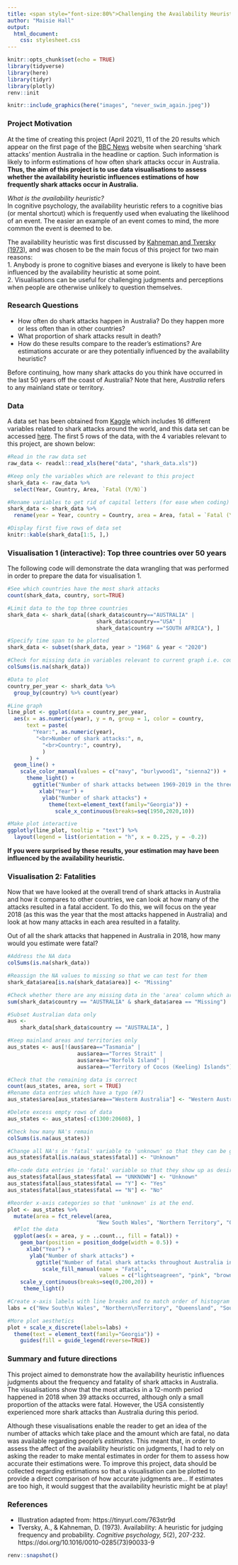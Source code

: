 ```yaml
---
title: <span style="font-size:80%">Challenging the Availability Heuristic with Data Visualistions
author: "Maisie Hall"
output: 
  html_document:
    css: stylesheet.css
---
```


<style type="text/css">
.main-container {
  max-width: 85%;
  margin-left: auto;
  margin-right: auto;
}
</style>

```r
knitr::opts_chunk$set(echo = TRUE)
library(tidyverse)
library(here)
library(tidyr)
library(plotly)
renv::init
```

```r
knitr::include_graphics(here("images", "never_swim_again.jpeg"))
```

### Project Motivation
At the time of creating this project (April 2021), 11 of the 20 results which appear on the first page of the [BBC News](https://www.bbc.co.uk/news) website when searching ‘shark attacks’ mention Australia in the headline or caption. Such information is likely to inform estimations of how often shark attacks occur in Australia. **Thus, the aim of this project is to use data visualisations to assess whether the availability heuristic influences estimations of how frequently shark attacks occur in Australia.**  

*What is the availability heuristic?*  
In cognitive psychology, the availability heuristic refers to a cognitive bias (or mental shortcut) which is frequently used when evaluating the likelihood of an event. The easier an example of an event comes to mind, the more common the event is deemed to be.

The availability heuristic was first discussed by [Kahneman and Tversky (1973)](https://www.sciencedirect.com/science/article/abs/pii/0010028573900339), and was chosen to be the main focus of this project for two main reasons:  
1. Anybody is prone to cognitive biases and everyone is likely to have been influenced by the availability heuristic at some point.  
2. Visualisations can be useful for challenging judgments and perceptions when people are otherwise unlikely to question themselves.

### Research Questions  
- How often do shark attacks happen in Australia? Do they happen more or less often than in other countries?  
- What proportion of shark attacks result in death?  
- How do these results compare to the reader’s estimations? Are estimations accurate or are they potentially influenced by the availability heuristic?  

Before continuing, how many shark attacks do you think have occurred in the last 50 years off the coast of Australia? Note that here, *Australia* refers to any mainland state or territory.

### Data
A data set has been obtained from [Kaggle](https://www.kaggle.com/) which includes 16 different variables related to shark attacks around the world, and this data set can be accessed [here](https://www.kaggle.com/ncsaayali/shark-attack-dataset). The first 5 rows of the data, with the 4 variables relevant to this project, are shown below:

```r
#Read in the raw data set
raw_data <- readxl::read_xls(here("data", "shark_data.xls"))

#Keep only the variables which are relevant to this project
shark_data <- raw_data %>%
  select(Year, Country, Area, `Fatal (Y/N)`)

#Rename variables to get rid of capital letters (for ease when coding)
shark_data <- shark_data %>%
  rename(year = Year, country = Country, area = Area, fatal = `Fatal (Y/N)`)
```

```r
#Display first five rows of data set
knitr::kable(shark_data[1:5, ],)
```
### Visualisation 1 (interactive): Top three countries over 50 years
The following code will demonstrate the data wrangling that was performed in order to prepare the data for visualisation 1.

```r
#See which countries have the most shark attacks
count(shark_data, country, sort=TRUE)

#Limit data to the top three countries
shark_data <- shark_data[(shark_data$country=="AUSTRALIA" |
                            shark_data$country=="USA" |
                            shark_data$country =="SOUTH AFRICA"), ]

#Specify time span to be plotted
shark_data <- subset(shark_data, year > "1968" & year < "2020")
```

```r
#Check for missing data in variables relevant to current graph i.e. country, year
colSums(is.na(shark_data))
```

```r
#Data to plot
country_per_year <- shark_data %>% 
  group_by(country) %>% count(year)

#Line graph
line_plot <- ggplot(data = country_per_year,
  aes(x = as.numeric(year), y = n, group = 1, color = country,
      text = paste(
        "Year:", as.numeric(year),
         "<br>Number of shark attacks:", n,
           "<br>Country:", country),
           )
       ) +
  geom_line() +
    scale_color_manual(values = c("navy", "burlywood1", "sienna2")) +
      theme_light() +
        ggtitle("Number of shark attacks between 1969-2019 in the three most affected countries") +
          xlab("Year") + 
           ylab("Number of shark attacks") +
             theme(text=element_text(family="Georgia")) +
               scale_x_continuous(breaks=seq(1950,2020,10))

#Make plot interactive
ggplotly(line_plot, tooltip = "text") %>% 
  layout(legend = list(orientation = "h", x = 0.225, y = -0.2)) 
```

**If you were surprised by these results, your estimation may have been influenced by the availability heuristic.**

### Visualisation 2: Fatalities
Now that we have looked at the overall trend of shark attacks in Australia and how it compares to other countries, we can look at how many of the attacks resulted in a fatal accident. To do this, we will focus on the year 2018 (as this was the year that the most attacks happened in Australia) and look at how many attacks in each area resulted in a fatality.

Out of all the shark attacks that happened in Australia in 2018, how many would you estimate were fatal?

```r
#Address the NA data
colSums(is.na(shark_data))

#Reassign the NA values to missing so that we can test for them
shark_data$area[is.na(shark_data$area)] <- "Missing"

#Check whether there are any missing data in the 'area' column which are related to Australia
sum(shark_data$country == "AUSTRALIA" & shark_data$area == "Missing")

#Subset Australian data only
aus <- 
	shark_data[shark_data$country == "AUSTRALIA", ]

#Keep mainland areas and territories only
aus_states <- aus[!(aus$area=="Tasmania" | 
                      aus$area=="Torres Strait" | 
                      aus$area=="Norfolk Island" | 
                      aus$area=="Territory of Cocos (Keeling) Islands"),]

#Check that the remaining data is correct
count(aus_states, area, sort = TRUE)
#Rename data entries which have a typo (#7)
aus_states$area[aus_states$area=="Westerm Australia"] <- "Western Australia"
```

```r
#Delete excess empty rows of data
aus_states <- aus_states[-c(1300:20608), ] 

#Check how many NA's remain
colSums(is.na(aus_states))

#Change all NA's in 'fatal' variable to 'unknown' so that they can be grouped and plotted
aus_states$fatal[is.na(aus_states$fatal)] <- "Unknown"

#Re-code data entries in 'fatal' variable so that they show up as desired in the legend
aus_states$fatal[aus_states$fatal == "UNKNOWN"] <- "Unknown"
aus_states$fatal[aus_states$fatal == "Y"] <- "Yes"
aus_states$fatal[aus_states$fatal == "N"] <- "No"
```

```r
#Reorder x-axis categories so that 'unknown' is at the end.
plot <- aus_states %>%
  mutate(area = fct_relevel(area,
                            "New South Wales", "Northern Territory", "Queensland", "South Australia", "Victoria", "Western Australia", "Area unknown")) %>% 
  #Plot the data
  ggplot(aes(x = area, y = ..count.., fill = fatal)) +
    geom_bar(position = position_dodge(width = 0.5)) +
      xlab("Year") +
       ylab("Number of shark attacks") +
         ggtitle("Number of fatal shark attacks throughout Australia in 2018") +
           scale_fill_manual(name = "Fatal", 
                             values = c("lightseagreen", "pink", "brown2")) +
    scale_y_continuous(breaks=seq(0,200,20)) +
     theme_light()

#Create x-axis labels with line breaks and to match order of histogram bars
labs = c("New South\n Wales", "Northern\nTerritory", "Queensland", "South\nAustralia", "Victoria", "Western\nAustralia", "Area\nunknown")

#More plot aesthetics
plot + scale_x_discrete(labels=labs) +
  theme(text = element_text(family="Georgia")) +
    guides(fill = guide_legend(reverse=TRUE))
```

### Summary and future directions
This project aimed to demonstrate how the availability heuristic influences judgments about the frequency and fatality of shark attacks in Australia. The visualisations show that the most attacks in a 12-month period happened in 2018 when 39 attacks occurred, although only a small proportion of the attacks were fatal. However, the USA consistently experienced more shark attacks than Australia during this period.

Although these visualisations enable the reader to get an idea of the number of attacks which take place and the amount which are fatal, no data was available regarding people's *estimates*. This meant that, in order to assess the affect of the availability heuristic on judgments, I had to rely on asking the reader to make mental estimates in order for them to assess how accurate their estimations were. To improve this project, data should be collected regarding estimations so that a visualisation can be plotted to provide a direct comparison of how accurate judgments are... If estimates are too high, it would suggest that the availability heuristic might be at play!

### References  
- Illustration adapted from: https://tinyurl.com/763str9d  
- Tversky, A., & Kahneman, D. (1973). Availability: A heuristic for judging frequency and probability. *Cognitive psychology, 5*(2), 207-232. https://doi.org/10.1016/0010-0285(73)90033-9

```r
renv::snapshot()
```